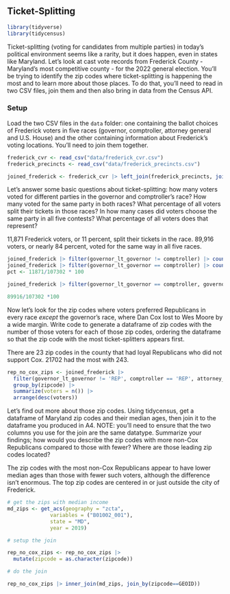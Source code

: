 ## Ticket-Splitting

```r
library(tidyverse)
library(tidycensus)
```

Ticket-splitting (voting for candidates from multiple parties) in today's political environment seems like a rarity, but it does happen, even in states like Maryland. Let's look at cast vote records from Frederick County - Maryland's most competitive county - for the 2022 general election. You'll be trying to identify the zip codes where ticket-splitting is happening the most and to learn more about those places. To do that, you'll need to read in two CSV files, join them and then also bring in data from the Census API.

### Setup

Load the two CSV files in the `data` folder: one containing the ballot choices of Frederick voters in five races (governor, comptroller, attorney general and U.S. House) and the other containing information about Frederick's voting locations. You'll need to join them together.

```r

frederick_cvr <- read_csv("data/frederick_cvr.csv")
frederick_precincts <- read_csv("data/frederick_precincts.csv")

joined_frederick <- frederick_cvr |> left_join(frederick_precincts, join_by(precinct)) 
```

Let's answer some basic questions about ticket-splitting: how many voters voted for different parties in the governor and comptroller's race? How many voted for the same party in both races? What percentage of all voters split their tickets in those races? In how many cases did voters choose the same party in all five contests? What percentage of all voters does that represent?

11,871 Frederick voters, or 11 percent, split their tickets in the race. 89,916 voters, or nearly 84 percent, voted for the same way in all five races.

```r
joined_frederick |> filter(governor_lt_governor != comptroller) |> count()
joined_frederick |> filter(governor_lt_governor == comptroller) |> count()
pct <- 11871/107302 * 100

joined_frederick |> filter(governor_lt_governor == comptroller, governor_lt_governor == attorney_general, governor_lt_governor == u_s_senator, governor_lt_governor == representative_in_congress_6) |> count()

89916/107302 *100

```

Now let's look for the zip codes where voters preferred Republicans in every race _except_ the governor's race, where Dan Cox lost to Wes Moore by a wide margin. Write code to generate a dataframe of zip codes with the number of those voters for each of those zip codes, ordering the dataframe so that the zip code with the most ticket-splitters appears first.

There are 23 zip codes in the county that had loyal Republicans who did not support Cox. 21702 had the most with 243.

```r
rep_no_cox_zips <- joined_frederick |> 
  filter(governor_lt_governor != 'REP', comptroller == 'REP', attorney_general == 'REP', u_s_senator == 'REP', representative_in_congress_6 == 'REP') |> 
  group_by(zipcode) |> 
  summarize(voters = n()) |> 
  arrange(desc(voters))
```


Let's find out more about those zip codes. Using tidycensus, get a dataframe of Maryland zip codes and their median ages, then join it to the dataframe you produced in A4. NOTE: you'll need to ensure that the two columns you use for the join are the same datatype. Summarize your findings; how would you describe the zip codes with more non-Cox Republicans compared to those with fewer? Where are those leading zip codes located?

The zip codes with the most non-Cox Republicans appear to have lower median ages than those with fewer such voters, although the difference isn't enormous. The top zip codes are centered in or just outside the city of Frederick.

```r
# get the zips with median income
md_zips <- get_acs(geography = "zcta",
              variables = ("B01002_001"),
              state = "MD",
              year = 2019)

# setup the join

rep_no_cox_zips <- rep_no_cox_zips |> 
  mutate(zipcode = as.character(zipcode))

# do the join

rep_no_cox_zips |> inner_join(md_zips, join_by(zipcode==GEOID))

```
